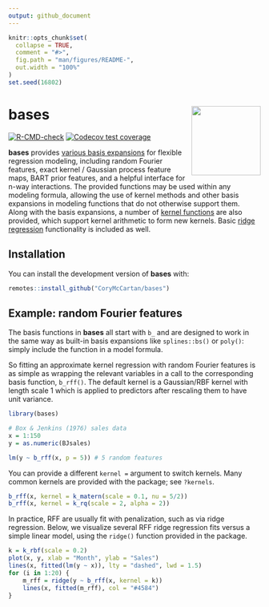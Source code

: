 ```yaml
---
output: github_document
---
```


<!-- README.md is generated from README.Rmd. Please edit that file -->

```r
knitr::opts_chunk$set(
  collapse = TRUE,
  comment = "#>",
  fig.path = "man/figures/README-",
  out.width = "100%"
)
set.seed(16802)
```

# **bases** <a href="https://corymccartan.com/bases/"><img src="man/figures/logo.png" align="right" height="138" /></a>

<!-- badges: start -->
[![R-CMD-check](https://github.com/CoryMcCartan/bases/actions/workflows/R-CMD-check.yaml/badge.svg)](https://github.com/CoryMcCartan/bases/actions/workflows/R-CMD-check.yaml)
[![Codecov test coverage](https://codecov.io/gh/CoryMcCartan/bases/graph/badge.svg)](https://app.codecov.io/gh/CoryMcCartan/bases)
<!-- badges: end -->

**bases** provides [various basis expansions](./reference/index.html#basis-expansions) 
for flexible regression modeling, including random Fourier features, exact
kernel / Gaussian process feature maps, BART prior features, and a helpful
interface for n-way interactions. The provided functions may be used within any
modeling formula, allowing the use of kernel methods and other basis expansions
in modeling functions that do not otherwise support them.  Along with the basis
expansions, a number of [kernel functions](./reference/kernels.html) are also 
provided, which support kernel arithmetic to form new kernels. Basic 
[ridge regression](./reference/ridge.html) functionality is included as well.

## Installation

You can install the development version of **bases** with:

``` r
remotes::install_github("CoryMcCartan/bases")
```

## Example: random Fourier features

The basis functions in **bases** all start with `b_` and are designed to work in
the same way as built-in basis expansions like `splines::bs()` or `poly()`: simply
include the function in a model formula.

So fitting an approximate kernel regression with random Fourier features is as simple as wrapping the relevant variables in a call to the corresponding basis function, `b_rff()`.
The default kernel is a Gaussian/RBF kernel with length scale 1 which is applied to predictors after rescaling them to have unit variance.

```r
library(bases)

# Box & Jenkins (1976) sales data
x = 1:150
y = as.numeric(BJsales) 

lm(y ~ b_rff(x, p = 5)) # 5 random features
```

You can provide a different `kernel = ` argument to switch kernels.
Many common kernels are provided with the package; see `?kernels`.

```r
b_rff(x, kernel = k_matern(scale = 0.1, nu = 5/2))
b_rff(x, kernel = k_rq(scale = 2, alpha = 2))
```

In practice, RFF are usually fit with penalization, such as via ridge regression.
Below, we visualize several RFF ridge regression fits versus a simple linear model, using the `ridge()` function provided in the package.
```r
k = k_rbf(scale = 0.2)
plot(x, y, xlab = "Month", ylab = "Sales")
lines(x, fitted(lm(y ~ x)), lty = "dashed", lwd = 1.5)
for (i in 1:20) {
    m_rff = ridge(y ~ b_rff(x, kernel = k))
    lines(x, fitted(m_rff), col = "#4584")
}
```
